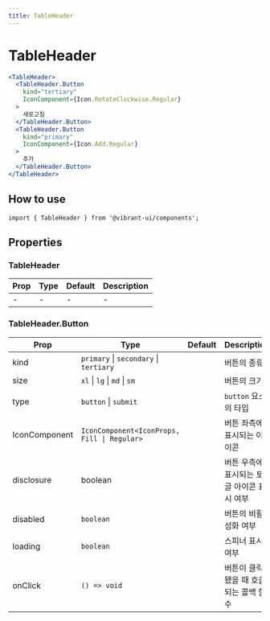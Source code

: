 ```yaml
---
title: TableHeader
---
```


# TableHeader

```jsx live
<TableHeader>
  <TableHeader.Button
    kind="tertiary"
    IconComponent={Icon.RotateClockwise.Regular}
  >
    새로고침
  </TableHeader.Button>
  <TableHeader.Button
    kind="primary"
    IconComponent={Icon.Add.Regular}
  >
    추가
  </TableHeader.Button>
</TableHeader>
```

## How to use

```tsx
import { TableHeader } from '@vibrant-ui/components';
```

## Properties

### TableHeader

| Prop | Type | Default | Description |
| ---- | ---- | ------- | ----------- |
| -    | -    | -       | -           |

### TableHeader.Button

| Prop          | Type                                        | Default | Description                                |
| ------------- | ------------------------------------------- | ------- | ------------------------------------------ |
| kind          | `primary` \| `secondary` \| `tertiary`      |         | 버튼의 종류                                |
| size          | `xl` \| `lg` \| `md` \| `sm`                |         | 버튼의 크기                                |
| type          | `button` \| `submit `                       |         | `button` 요소의 타입                       |
| IconComponent | `IconComponent<IconProps, Fill \| Regular>` |         | 버튼 좌측에 표시되는 아이콘                |
| disclosure    | boolean                                     |         | 버튼 우측에 표시되는 토글 아이콘 표시 여부 |
| disabled      | `boolean`                                   |         | 버튼의 비활성화 여부                       |
| loading       | `boolean`                                   |         | 스피너 표시 여부                           |
| onClick       | `() => void`                                |         | 버튼이 클릭됐을 때 호출되는 콜백 함수      |
